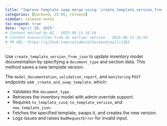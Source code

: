 ```yaml
---
title: "Improve template swap-merge using `create_template_version_from_json` (#1383)"
categories: [backend, 25.05, release]
sidebar: release-notes
toc-expand: true
date: "April 28, 2025"
# Content edited by AI - 2025-06-11 16:54
# Content overwritten from an earlier version - 2025-06-11 16:54
# PR URL: https://github.com/validmind/backend/pull/1383
---
```


Use `create_template_version_from_json` to update inventory model documentation by specifying a `document_type` and section data. This method saves a new template version.

The `model_documentation`, `validation_report`, and `monitoring` `POST` endpoints use `_create_and_swap_template`, which:

- Validates the `document_type`.
- Retrieves the inventory model with admin override support.
- Requires `to_template_cuid`, `to_template_version`, and `new_template_json`.
- Fetches the specified template, swaps it, and creates the new version.
- Logs issues and raises `BadRequestError` for invalid input.

<!--- VALIDATION SUMMARY
Content Type: title
Validation Status: CHECK
Attempts: 7
Last Validation: 2025-06-11 16:41:18
Reedit Available: Yes
--->
